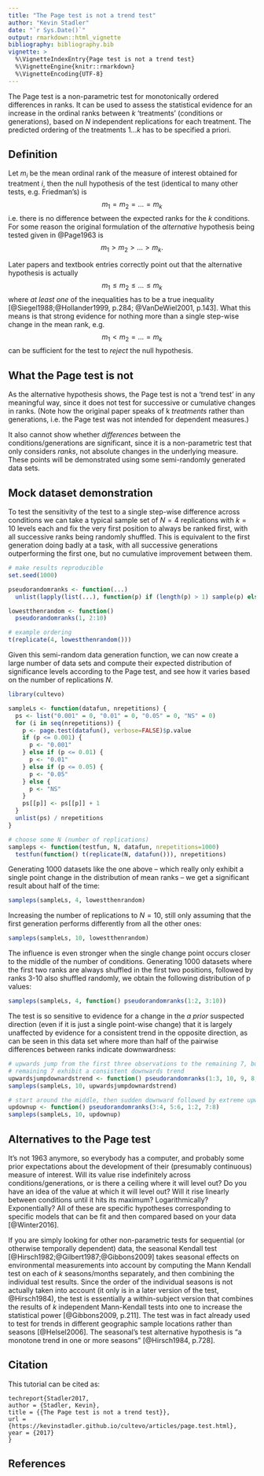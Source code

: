 ```yaml
---
title: "The Page test is not a trend test"
author: "Kevin Stadler"
date: "`r Sys.Date()`"
output: rmarkdown::html_vignette
bibliography: bibliography.bib
vignette: >
  %\VignetteIndexEntry{Page test is not a trend test}
  %\VignetteEngine{knitr::rmarkdown}
  %\VignetteEncoding{UTF-8}
---
```


The Page test is a non-parametric test for monotonically ordered differences in ranks. It can be used to assess the statistical evidence for an increase in the ordinal ranks between $k$ 'treatments' (conditions or generations), based on $N$ independent replications for each treatment. The predicted ordering of the treatments $1 \ldots k$ has to be specified a priori.

## Definition

Let $m_i$ be the mean ordinal rank of the measure of interest obtained for treatment $i$, then the null hypothesis of the test (identical to many other tests, e.g. Friedman's) is
$$ m_1 = m_2 = \ldots = m_k $$
i.e. there is no difference between the expected ranks for the $k$ conditions. For some reason the original formulation of the *alternative* hypothesis being tested given in @Page1963 is
$$m_1 > m_2 > \ldots > m_k.$$

<!-- http://www.itl.nist.gov/div898/software/dataplot/refman1/auxillar/page.htm -->
Later papers and textbook entries correctly point out that the alternative hypothesis is actually
$$m_1 \le m_2 \le \ldots \le m_k$$
where *at least one* of the inequalities has to be a true inequality [@Siegel1988;@Hollander1999, p.284; @VanDeWiel2001, p.143]. <!-- Sheshkin2004, IX., one that is actually wrong using '<' is Rayner2000 also: "The scores will be different and will increase as the treatment levels change" - but not ALL are different -->
What this means is that strong evidence for nothing more than a single step-wise change in the mean rank, e.g.
$$m_1 < m_2 = \ldots = m_k$$
can be sufficient for the test to *reject* the null hypothesis.

## What the Page test is not

As the alternative hypothesis shows, the Page test is not a 'trend test' in any meaningful way, since it does not test for successive or cumulative changes in ranks. (Note how the original paper speaks of k *treatments* rather than generations, i.e. the Page test was not intended for dependent measures.)

It also cannot show whether *differences* between the conditions/generations are significant, since it is a non-parametric test that only considers *ranks*, not absolute changes in the underlying measure. These points will be demonstrated using some semi-randomly generated data sets.

## Mock dataset demonstration

To test the sensitivity of the test to a single step-wise difference across conditions we can take a typical sample set of $N=4$ replications with $k=10$ levels each and fix the very first position to always be ranked first, with all successive ranks being randomly shuffled. This is equivalent to the first generation doing badly at a task, with all successive generations outperforming the first one, but no cumulative improvement between them.

```r
# make results reproducible
set.seed(1000)

pseudorandomranks <- function(...)
  unlist(lapply(list(...), function(p) if (length(p) > 1) sample(p) else p))

lowestthenrandom <- function()
  pseudorandomranks(1, 2:10)

# example ordering
t(replicate(4, lowestthenrandom()))
```

Given this semi-random data generation function, we can now create a large number of data sets and compute their expected distribution of significance levels according to the Page test, and see how it varies based on the number of replications $N$.

```r
library(cultevo)

sampleLs <- function(datafun, nrepetitions) {
  ps <- list("0.001" = 0, "0.01" = 0, "0.05" = 0, "NS" = 0)
  for (i in seq(nrepetitions)) {
    p <- page.test(datafun(), verbose=FALSE)$p.value
    if (p <= 0.001) {
      p <- "0.001"
    } else if (p <= 0.01) {
      p <- "0.01"
    } else if (p <= 0.05) {
      p <- "0.05"
    } else {
      p <- "NS"
    }
    ps[[p]] <- ps[[p]] + 1
  }
  unlist(ps) / nrepetitions
}

# choose some N (number of replications)
sampleps <- function(testfun, N, datafun, nrepetitions=1000)
  testfun(function() t(replicate(N, datafun())), nrepetitions)
```

Generating 1000 datasets like the one above -- which really only exhibit a single point change in the distribution of mean ranks -- we get a significant result about half of the time:
```r
sampleps(sampleLs, 4, lowestthenrandom)
```
Increasing the number of replications to $N=10$, still only assuming that the first generation performs differently from all the other ones:
```r
sampleps(sampleLs, 10, lowestthenrandom)
```
The influence is even stronger when the single change point occurs closer to the middle of the number of conditions. Generating 1000 datasets where the first two ranks are always shuffled in the first two positions, followed by ranks 3-10 also shuffled randomly, we obtain the following distribution of p values:
```r
sampleps(sampleLs, 4, function() pseudorandomranks(1:2, 3:10))
```

The test is so sensitive to evidence for a change in the *a prior* suspected direction (even if it is just a single point-wise change) that it is largely unaffected by evidence for a consistent trend in the opposite direction, as can be seen in this data set where more than half of the pairwise differences between ranks indicate downwardness:
```r
# upwards jump from the first three observations to the remaining 7, but the
# remaining 7 exhibit a consistent downwards trend
upwardsjumpdownardstrend <- function() pseudorandomranks(1:3, 10, 9, 8, 7, 6, 5, 4)
sampleps(sampleLs, 10, upwardsjumpdownardstrend)

# start around the middle, then sudden downward followed by extreme upwards jump
updownup <- function() pseudorandomranks(3:4, 5:6, 1:2, 7:8)
sampleps(sampleLs, 10, updownup)
```

## Alternatives to the Page test

It's not 1963 anymore, so everybody has a computer, and probably some prior expectations about the development of their (presumably continuous) measure of interest. Will its value rise indefinitely across conditions/generations, or is there a ceiling where it will level out? Do you have an idea of the value at which it will level out? Will it rise linearly between conditions until it hits its maximum? Logarithmically? Exponentially? All of these are specific hypotheses corresponding to specific models that can be fit and then compared based on your data [@Winter2016].

If you are simply looking for other non-parametric tests for sequential (or otherwise temporally dependent) data, the seasonal Kendall test [@Hirsch1982;@Gilbert1987;@Gibbons2009] takes seasonal effects on environmental measurements into account by computing the Mann Kendall test on each of $k$ seasons/months separately, and then combining the individual test results. Since the order of the individual seasons is not actually taken into account (it only is in a later version of the test, @Hirsch1984), the test is essentially a within-subject version that combines the results of $k$ independent Mann-Kendall tests into one to increase the statistical power [@Gibbons2009, p.211]. The test was in fact already used to test for trends in different geographic sample locations rather than seasons [@Helsel2006]. The seasonal's test alternative hypothesis is "a monotone trend in one or more seasons" [@Hirsch1984, p.728].

## Citation

This tutorial can be cited as:

```
techreport{Stadler2017,
author = {Stadler, Kevin},
title = {{The Page test is not a trend test}},
url = {https://kevinstadler.github.io/cultevo/articles/page.test.html},
year = {2017}
}
```

## References